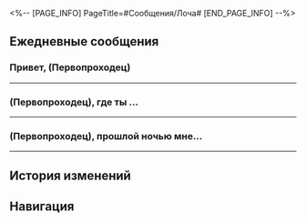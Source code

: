 <%-- [PAGE_INFO]
PageTitle=#Сообщения/Лоча#
[END_PAGE_INFO] --%>
{{Сообщение Инфобокс
|id          = 1203
|Изображение = Персонаж Лоча Иконка.png
|Тип         = Персонаж
|Отправитель = Лоча
|ПодписьСоо  = Простой странствующий торговец
|Фракция     = Лофу Сяньчжоу
}}

==Ежедневные сообщения==
===Привет, (Первопроходец)===
{{Сообщения
|условие_получения = 
|текст=
:'''Лоча:''' Привет, (Первопроходец)
:'''Лоча:''' Приношу свои извинения за беспокойство, хочу кое о чём спросить.
:'''Лоча:''' Как я говорил, жизнь странствующего торговца по большей части нудная и скучная.
:'''Лоча:''' Может, дашь совет, (Первопроходец), как скоротать время в путешествиях?
:{Выбор} Общайся.
::'''(Первопроходец):''' Говори с окружающими.
::'''Лоча:''' Если честно, я не мастер ведения разговоров. Но из-за этого гроба приходится много болтать.
:{Выбор} Делай, что тебе нравится.
::'''(Первопроходец):''' Делай, что тебе нравится. Играй, читай, любуйся пейзажами, что захочешь.
::'''Лоча:''' Неплохая идея, нужно дочитать книги, которые я взял с Лофу.
:{Выбор} Спи.
::'''(Первопроходец):''' В дороге только спать и остаётся.
::'''Лоча:''' Главное - это цель, а не процесс, да?
:'''Лоча:''' Этим ты и занимаешься обычно, (Первопроходец)?
:{Выбор} Конечно!
::'''(Первопроходец):''' Конечно, так и делаю.
::'''Лоча:''' Кажется, ты в этом разбираешься.
::'''Лоча:''' Спасибо за совет.
:{Выбор} Конечно, нет.
::'''(Первопроходец):''' Конечно, нет, никогда так не делаю.
::'''Лоча:''' Значит, ты {{MC|ж=выбрала|м=выбрал}} то, что лучше всего подходит мне.
:'''Лоча:''' Попробую.
}}
----

===(Первопроходец), где ты {{MC|ж=жила|м=жил}}...===
{{Сообщения
|условие_получения = 
|текст=
:'''Лоча:''' (Первопроходец), где ты {{MC|ж=жила|м=жил}} на Лофу? Тебе понравилось?
:'''Лоча:''' Постой, дай угадаю.
:'''Лоча:''' Гостиница «Петрикор»?
:{Выбор} Там неплохо.
::'''(Первопроходец):''' Да, в ней я и {{MC|ж=жила|м=жил}}.
::'''(Первопроходец):''' Люкс премиум-класса, неплохо.
::'''(Первопроходец):''' [[Файл:Стикер ГПП 07 Пом-Пом 06.png|80px|&lbrack;Одобрение&rbrack;]]
::'''Лоча:''' Забронировать люкс премиум-класса непросто, большинство стремятся туда просто ради ночного вида на Авеню звездочётов.
:{Выбор} Так себе.
::'''(Первопроходец):''' Да, в ней я и {{MC|ж=жила|м=жил}}.
::'''(Первопроходец):''' Если честно, ничего особенного.
::'''(Первопроходец):''' В отелях всегда переживаю, что случится что-то плохое, а сам отель при этом меня мало интересует.
::'''(Первопроходец):''' [[Файл:Стикер ГПП 07 Пом-Пом 02.png|80px|&lbrack;Плач&rbrack;]]
::'''Лоча:''' Нелегко тебе пришлось, похоже.
:'''Лоча:''' Я часто останавливаюсь в «Петрикоре». От него легко добраться куда угодно.
:'''Лоча:''' Несмотря на то, что я странствующий торговец, путешествия меня особо не увлекают, и даже мне порой бывает скучно.
:'''Лоча:''' В квартале залов небожителей есть несколько квартир, которые сдаются в краткосрочную аренду, поэтому я поехал туда.
:'''Лоча:''' Там часто останавливаются жители Сяньчжоу.
:{Выбор} Все будут глазеть.
::'''(Первопроходец):''' Все будут на тебя глазеть, не очень-то удобно.
::'''Лоча:''' Всё зависит от твоего отношения.
::'''Лоча:''' Жители Сяньчжоу не такие уж нелюдимые. Они дружелюбны, мне нравится за ними наблюдать...
::'''Лоча:''' Правда, в основном наблюдают за мной.
:{Выбор} Ты теперь житель Сяньчжоу.
::'''(Первопроходец):''' Ты и сам теперь житель Сяньчжоу.
::'''Лоча:''' Хе-хе, ты меня знаешь.
::'''Лоча:''' Да, я смешался с жителями Лофу.
:'''Лоча:''' Я веду кочевой образ жизни и ни одно место не могу назвать домом. Жизнь в квартале залов небожителей на некоторое время помогает мне забыть, что я странствующий торговец.
:'''Лоча:''' Так что мне нравится.
:{Выбор} Я тоже попробую.
::'''(Первопроходец):''' В следующий раз тоже попробую.
::'''Лоча:''' Если повезёт, мы даже станем соседями.
:{Выбор} Я не смогу там жить.
::'''(Первопроходец):''' Наверное, не смогу там жить.
::'''Лоча:''' А почему?
::{Выбор} Мне страшно!
:::'''(Первопроходец):''' Мне страшно!
::{Выбор} Могу спать только в своей постели!
:::'''(Первопроходец):''' Могу спать только в своей постели!
::{Выбор} Я чистюля!
:::'''(Первопроходец):''' Я чистюля!
::'''Лоча:''' Ясно.
::'''Лоча:''' Уважаю твоё решение.
::'''Лоча:''' Если передумаешь, дай знать.
}}
----

===(Первопроходец), прошлой ночью мне...===
{{Сообщения
|условие_получения = 
|текст=
:'''Лоча:''' (Первопроходец), прошлой ночью мне не удалось заснуть.
:'''Лоча:''' Может быть, я слишком наивен. Без постоянных клиентов трудно вести бизнес ночью.
:'''Лоча:''' Я отправился на Переулок ауруматонов, это старая улица, известная своим ночным базаром.
:'''Лоча:''' Я же странствующий торговец, а потому обязан проверить!
:{Выбор} Ты что-то продавал?
::'''(Первопроходец):''' Ты что-то продавал?
::'''Лоча:''' И да, и нет. Покупка и продажа неразрывно связаны.
::'''Лоча:''' У меня было с собой несколько занятных безделушек, но не всегда удаётся найти тех, кто ими заинтересуется.
::'''Лоча:''' Кстати, жители Сяньчжоу такие дружелюбные. Даже если они ничего не покупают, то обязательно останавливаются поболтать.
:{Выбор} Ты что-то покупал?
::'''(Первопроходец):''' Ты что-то покупал?
::'''Лоча:''' И да, и нет. Покупка и продажа неразрывно связаны.
::'''Лоча:''' В некоторых магазинах были интересные штуковины, но мне ничего не приглянулось.
::'''Лоча:''' Кстати, жители Сяньчжоу такие дружелюбные. Даже если я ничего не покупаю, они обязательно останавливаются поболтать.
:'''Лоча:''' Я просто не думал, что мы будем болтать до самого закрытия.
:'''Лоча:''' Ночка выдалась весёлой, но если подумать, что я получил?
:{Выбор} Ты получил информацию!
::'''(Первопроходец):''' Не говори так.
::'''(Первопроходец):''' Ты получил полезную информацию о Сяньчжоу!
::'''Лоча:''' Ха-ха, кажется, я и впрямь кажусь тебе странствующим торговцем.
:{Выбор} Ты нашёл друзей!
::'''(Первопроходец):''' Не говори так.
::'''(Первопроходец):''' Ты нашёл друзей среди жителей Сяньчжоу!
::'''Лоча:''' Да, что может быть лучше?
:{Выбор} Ты получил синяки под глазами!
::'''(Первопроходец):''' Не говори так.
::'''(Первопроходец):''' Ты получил синяки под глазами!
::'''Лоча:''' Эх, а обычно по мне не видно, что я не спал всю ночь.
:'''Лоча:''' Если удастся, загляни на Переулок ауруматонов.
:'''Лоча:''' А если я ещё буду на Сяньчжоу, обязательно зови с собой.
}}
----

==История изменений==
{{История изменений|3.5}}

==Навигация==
{{Сообщения Навбокс}}